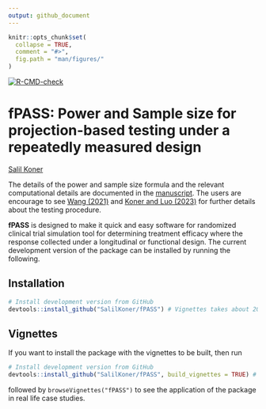 ```yaml
---
output: github_document
---
```


<!-- README.md is generated from README.Rmd. Please edit that file -->

```r
knitr::opts_chunk$set(
  collapse = TRUE,
  comment = "#>",
  fig.path = "man/figures/"
)
```

<!-- # pkgdown <img src="man/figures/logo.png" align="right" alt="" width="120" /> -->

<!-- badges: start -->
[![R-CMD-check](https://github.com/SalilKoner/fPASS/actions/workflows/R-CMD-check.yaml/badge.svg)](https://github.com/SalilKoner/fPASS/actions/workflows/R-CMD-check.yaml)
<!-- badges: end -->

# fPASS: Power and Sample size for projection-based testing under a repeatedly measured design

[Salil Koner](https://biostat.duke.edu/profile/salil-koner)

The details of the power and sample size formula and the relevant computational details are documented in the [manuscript](https://salilkoner.github.io/assets/PASS_manuscript.pdf). The users are encourage to see [Wang (2021)](https://doi.org/10.1214/21-EJS1802) and [Koner and Luo (2023)](https://arxiv.org/abs/2302.05612) for further details about the testing procedure.

**fPASS** is designed to make it quick and easy software for randomized clinical trial simulation tool for determining treatment efficacy where the response collected under a longitudinal or functional design. The current development version of the package can be installed by running the following. 

## Installation

<!-- ::: .pkgdown-release -->
<!-- ```{r, eval = FALSE} -->
<!-- # Install released version from CRAN -->
<!-- install.packages("pkgdown") -->
<!-- ``` -->
<!-- ::: -->

::: .pkgdown-devel
```r
# Install development version from GitHub
devtools::install_github("SalilKoner/fPASS") # Vignettes takes about 20 minutes to run. 
```
:::

## Vignettes

If you want to install the package with the vignettes to be built, then run
```r
# Install development version from GitHub
devtools::install_github("SalilKoner/fPASS", build_vignettes = TRUE) # Vignettes takes about 20 minutes to run. 
```
followed by `browseVignettes("fPASS")` to see the application of the package in real life case studies. 
